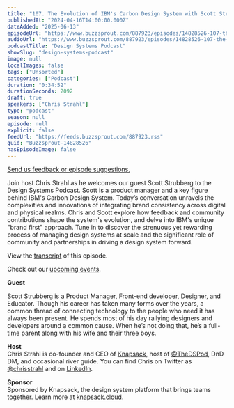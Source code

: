 ```yaml
---
title: "107. The Evolution of IBM's Carbon Design System with Scott Strubberg"
publishedAt: "2024-04-16T14:00:00.000Z"
dateAdded: "2025-06-13"
episodeUrl: "https://www.buzzsprout.com/887923/episodes/14828526-107-the-evolution-of-ibm-s-carbon-design-system-with-scott-strubberg.mp3"
audioUrl: "https://www.buzzsprout.com/887923/episodes/14828526-107-the-evolution-of-ibm-s-carbon-design-system-with-scott-strubberg.mp3"
podcastTitle: "Design Systems Podcast"
showSlug: "design-systems-podcast"
image: null
localImages: false
tags: ["Unsorted"]
categories: ["Podcast"]
duration: "0:34:52"
durationSeconds: 2092
draft: true
speakers: ["Chris Strahl"]
type: "podcast"
season: null
episode: null
explicit: false
feedUrl: "https://feeds.buzzsprout.com/887923.rss"
guid: "Buzzsprout-14828526"
hasEpisodeImage: false
---
```

[Send us feedback or episode suggestions.](https://www.buzzsprout.com/twilio/text_messages/887923/open_sms)

Join host Chris Strahl as he welcomes our guest Scott Strubberg to the Design Systems Podcast. Scott is a product manager and a key figure behind IBM's Carbon Design System. Today’s conversation unravels the complexities and innovations of integrating brand consistency across digital and physical realms. Chris and Scott explore how feedback and community contributions shape the system's evolution, and delve into IBM's unique "brand first" approach. Tune in to discover the strenuous yet rewarding process of managing design systems at scale and the significant role of community and partnerships in driving a design system forward. 

View the [transcript](https://docs.google.com/document/d/14SD2sl4mcgRHA7_IcvKd786bSli_V_ac3ewFxyt6_gY/edit?usp=drive_link) of this episode.  
  
Check out our [upcoming events](https://www.knapsack.cloud/events).  

**Guest**

Scott Strubberg is a Product Manager, Front-end developer, Designer, and Educator. Though his career has taken many forms over the years, a common thread of connecting technology to the people who need it has always been present. He spends most of his day rallying designers and developers around a common cause. When he’s not doing that, he’s a full-time parent along with his wife and their three boys.

**Host**  
Chris Strahl is co-founder and CEO of [Knapsack](https://www.knapsack.cloud/), host of [@TheDSPod](https://twitter.com/thedspod), DnD DM, and occasional river guide. You can find Chris on Twitter as [@chrisstrahl](https://twitter.com/chrisstrahl) and on [LinkedIn](https://www.linkedin.com/in/chrisstrahl/).  
  
**Sponsor**  
Sponsored by Knapsack, the design system platform that brings teams together. Learn more at [knapsack.cloud](https://www.knapsack.cloud/?utm_source=podcast).
